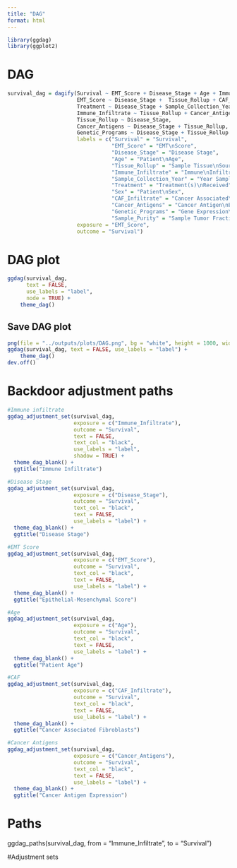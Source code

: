 ```yaml
---
title: "DAG"
format: html
---
```


```r

library(ggdag)
library(ggplot2)

```

# DAG
```r

survival_dag = dagify(Survival ~ EMT_Score + Disease_Stage + Age + Immune_Infiltrate + Treatment + Sex + CAF_Infiltrate + Cancer_Antigens + Genetic_Programs,
                      EMT_Score ~ Disease_Stage +  Tissue_Rollup + CAF_Infiltrate,
                      Treatment ~ Disease_Stage + Sample_Collection_Year,
                      Immune_Infiltrate ~ Tissue_Rollup + Cancer_Antigens,
                      Tissue_Rollup ~ Disease_Stage,
                      Cancer_Antigens ~ Disease_Stage + Tissue_Rollup,
                      Genetic_Programs ~ Disease_Stage + Tissue_Rollup + Immune_Infiltrate + CAF_Infiltrate,
                      labels = c("Survival" = "Survival",
                                 "EMT_Score" = "EMT\nScore",
                                 "Disease_Stage" = "Disease Stage",
                                 "Age" = "Patient\nAge",
                                 "Tissue_Rollup" = "Sample Tissue\nSource",
                                 "Immune_Infiltrate" = "Immune\nInfiltrate",
                                 "Sample_Collection_Year" = "Year Sample\nCollected",
                                 "Treatment" = "Treatment(s)\nReceived",
                                 "Sex" = "Patient\nSex",
                                 "CAF_Infiltrate" = "Cancer Associated\nFibroblasts",
                                 "Cancer_Antigens" = "Cancer Antigen\nExpression",
                                 "Genetic_Programs" = "Gene Expression\nPrograms",
                                 "Sample_Purity" = "Sample Tumor Fraction"),
                      exposure = "EMT_Score",
                      outcome = "Survival")


```

# DAG plot
```r

ggdag(survival_dag, 
      text = FALSE, 
      use_labels = "label", 
      node = TRUE) +
    theme_dag()

```


## Save DAG plot
```r

png(file = "../outputs/plots/DAG.png", bg = "white", height = 1000, width = 1000, res = 120)
ggdag(survival_dag, text = FALSE, use_labels = "label") +
    theme_dag()
dev.off()

```

# Backdoor adjustment paths
```r

#Immune infiltrate
ggdag_adjustment_set(survival_dag,
                     exposure = c("Immune_Infiltrate"),
                     outcome = "Survival",
                     text = FALSE,
                     text_col = "black",
                     use_labels = "label",
                     shadow = TRUE) +
  theme_dag_blank() +
  ggtitle("Immune Infiltrate")

#Disease Stage
ggdag_adjustment_set(survival_dag,
                     exposure = c("Disease_Stage"),
                     outcome = "Survival",
                     text_col = "black",
                     text = FALSE,
                     use_labels = "label") +
  theme_dag_blank() +
  ggtitle("Disease Stage")

#EMT Score
ggdag_adjustment_set(survival_dag,
                     exposure = c("EMT_Score"),
                     outcome = "Survival",
                     text_col = "black",
                     text = FALSE,
                     use_labels = "label") +
  theme_dag_blank() +
  ggtitle("Epithelial-Mesenchymal Score")

#Age
ggdag_adjustment_set(survival_dag,
                     exposure = c("Age"),
                     outcome = "Survival",
                     text_col = "black",
                     text = FALSE,
                     use_labels = "label") +
  theme_dag_blank() +
  ggtitle("Patient Age")

#CAF
ggdag_adjustment_set(survival_dag,
                     exposure = c("CAF_Infiltrate"),
                     outcome = "Survival",
                     text_col = "black",
                     text = FALSE,
                     use_labels = "label") +
  theme_dag_blank() +
  ggtitle("Cancer Associated Fibroblasts")

#Cancer Antigens
ggdag_adjustment_set(survival_dag,
                     exposure = c("Cancer_Antigens"),
                     outcome = "Survival",
                     text_col = "black",
                     text = FALSE,
                     use_labels = "label") +
  theme_dag_blank() +
  ggtitle("Cancer Antigen Expression")

```

# Paths

ggdag_paths(survival_dag,
            from = "Immune_Infiltrate",
            to = "Survival") 

#Adjustment sets